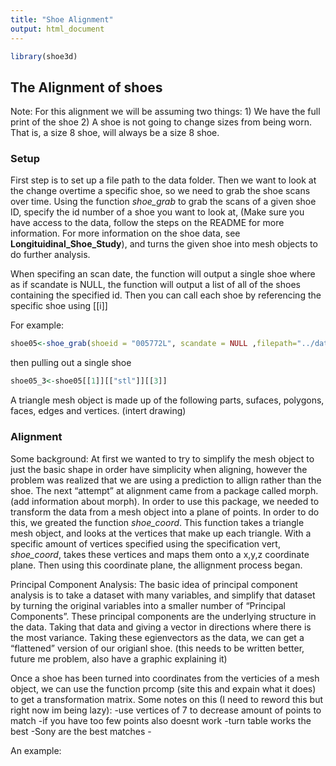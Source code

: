 ```yaml
---
title: "Shoe Alignment"
output: html_document
---
```


```r
library(shoe3d)
```

## The Alignment of shoes 

Note: For this alignment we will be assuming two things:
1) We have the full print of the shoe
2) A shoe is not going to change sizes from being worn. That is, a size 8 shoe, will always be a size 8 shoe. 

### Setup

First step is to set up a file path to the data folder. Then we want to look at the change overtime a specific shoe, so we need to grab the shoe scans over time. Using the function *shoe_grab* to grab the scans of a given shoe ID, specify the id number of a shoe you want to look at, (Make sure you have access to the data, follow the steps on the README for more information. For more information on the shoe data, see **Longituidinal_Shoe_Study**), and turns the given shoe into mesh objects to do further analysis. 

When specifing an scan date, the function will output a single shoe where as if scandate is NULL, the function will output a list of all of the shoes containing the specified id. Then you can call each shoe by referencing the specific shoe using [[i]]

For example: 
```r
shoe05<-shoe_grab(shoeid = "005772L", scandate = NULL ,filepath="../data-raw")
```
then pulling out a single shoe 

```r
shoe05_3<-shoe05[[1]][["stl"]][[3]]
```

A triangle mesh object is made up of the following parts, sufaces, polygons, faces, edges and vertices.
(intert drawing)

### Alignment 

Some background: 
At first we wanted to try to simplify the mesh object to just the basic shape in order have simplicity when aligning, however the problem was realized that we are using a prediction to allign rather than the shoe. The next "attempt" at alignment came from a package called morph. (add information about morph). In order to use this package, we needed to transform the data from a mesh object into a plane of points. In order to do this, we greated the function *shoe_coord*. This function takes a triangle mesh object, and looks at the vertices that make up each triangle. With a specific amount of vertices specified using the specification vert, *shoe_coord*, takes these vertices and maps them onto a x,y,z coordinate plane. Then using this coordinate plane, the allignment process began. 

Principal Component Analysis: 
The basic idea of principal component analysis is to take a dataset with many variables, and simplify that dataset by turning the original variables into a smaller number of "Principal Components". These principal components are the underlying structure in the data. Taking that data and giving a vector in directions where there is the most variance. Taking these egienvectors as the data, we can get a "flattened" version of our origianl shoe. (this needs to be written better, future me problem, also have a graphic explaining it)

Once a shoe has been turned into coordinates from the verticies of a mesh object, we can use the function prcomp (site this and expain what it does) to get a transformation matrix. Some notes on this (I need to reword this but right now im being lazy):
-use vertices of 7 to decrease amount of points to match
-if you have too few points also doesnt work
-turn table works the best 
-Sony are the best matches 
-

An example: 





